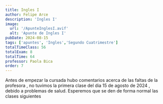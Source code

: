 ```yaml
---
title: Ingles I
author: Felipe Arce
description: 'Ingles I'
image:
  url: '/ApunteInglesI.avif'
  alt: 'Apunte de Ingles I'
pubDate: 2024-08-15
tags: ['apuntes', 'Ingles','Segundo Cuatrimestre']
totalTimeClass: 56
totalExam: 8
totalTime: 64
professor: Paola Bica
order: 7
---
```


Antes de empezar la cursada hubo comentarios acerca de las faltas de la profesora , no tuvimos la primera clase del dia 15 de agosto de 2024 , debido a problemas de salud. Esperemos que se den de forma normal las clases siguientes